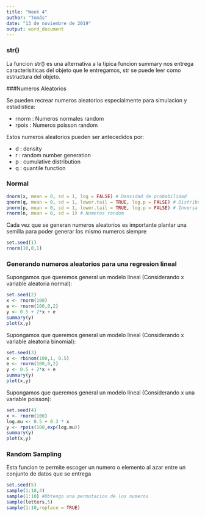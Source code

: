 ```yaml
---
title: "Week 4"
author: "Tomás"
date: "13 de noviembre de 2019"
output: word_document
---
```

### str()

La funcion str() es una alternativa a la tipica funcion summary nos entrega caracterisiticas del objeto que le entregamos, str se puede leer como estructura del objeto.

###Numeros Aleatorios

Se pueden recrear numeros aleatorios especialmente para simulacion y estadistica:

* rnorm : Numeros normales random
* rpois : Numeros poisson random

Estos numeros aleatorios pueden ser antecedidos por:

* d : density
* r : random number generation
* p : cumulative distribution
* q : quantile function

### Normal

```r
dnorm(x, mean = 0, sd = 1, log = FALSE) # Densidad de probabilidad
qnorm(q, mean = 0, sd = 1, lower.tail = TRUE, log.p = FALSE) # Distribucion acumulativa
pnorm(p, mean = 0, sd = 1, lower.tail = TRUE, log.p = FALSE) # Inversa de qnorm
rnorm(n, mean = 0, sd = 1) # Numeros random
```

Cada vez que se generan numeros aleatorios es importante plantar una semilla para poder generar los mismo numeros siempre

```r
set.seed(1)
rnorm(10,0,1)
```

### Generando numeros aleatorios para una regresion lineal

Supongamos que queremos general un modelo lineal (Considerando x variable aleatoria normal):

```r
set.seed(2)
x <- rnorm(100)
e <- rnorm(100,0,2)
y <- 0.5 + 2*x + e
summary(y)
plot(x,y)
```

Supongamos que queremos general un modelo lineal (Considerando x variable aleatoria binomial):

```r
set.seed(3)
x <- rbinom(100,1, 0.5)
e <- rnorm(100,0,2)
y <- 0.5 + 2*x + e
summary(y)
plot(x,y)
```

Supongamos que queremos general un modelo lineal (Considerando x una variable poisson):

```r
set.seed(4)
x <- rnorm(100)
log.mu <- 0.5 + 0.3 * x
y <- rpois(100,exp(log.mu))
summary(y)
plot(x,y)
```

### Random Sampling

Esta funcion te permite escoger un numero o elemento al azar entre un conjunto de datos que se entrega

```r
set.seed(5)
sample(1:10,4)
sample(1:10) #Obtengo una permutacion de los numeros
sample(letters,5)
sample(1:10,replace = TRUE)
```


